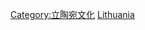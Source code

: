 {{Catnav|頁面分類|社会|文化|体育|各國體育}}
{{Catnav|頁面分類|地理|国家|欧洲国家|立陶宛}}

{{Commons cat|Sports in Lithuania}}

[[Category:立陶宛文化|Category:立陶宛文化]]
[[Category:歐洲各國體育|Lithuania]]